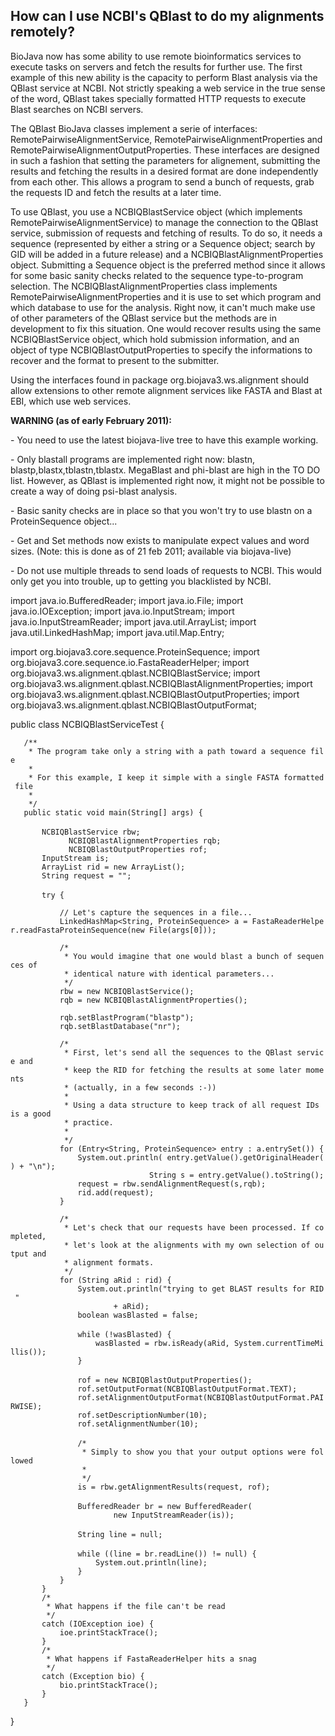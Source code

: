 == How can I use NCBI's QBlast to do my alignments remotely? ==

BioJava now has some ability to use remote bioinformatics services to execute tasks on servers and fetch the results for further use. The first example of this new ability is the capacity to perform Blast analysis via the QBlast service at NCBI. Not strictly speaking a web service in the true sense of the word, QBlast takes specially formatted HTTP requests to execute Blast searches on NCBI servers.

The QBlast BioJava classes implement a serie of interfaces: RemotePairwiseAlignmentService, RemotePairwiseAlignmentProperties and RemotePairwiseAlignmentOutputProperties. These interfaces are designed in such a fashion that setting the parameters for alignement, submitting the results and fetching the results in a desired format are done independently from each other. This allows a program to send a bunch of requests, grab the requests ID and fetch the results at a later time.

To use QBlast, you use a NCBIQBlastService object (which implements RemotePairwiseAlignmentService) to manage the connection to the QBlast service, submission of requests and fetching of results. To do so, it needs a sequence (represented by either a string or a Sequence object; search by GID will be added in a future release) and a NCBIQBlastAlignmentProperties object. Submitting a Sequence object is the preferred method since it allows for some basic sanity checks related to the sequence type-to-program selection. The NCBIQBlastAlignmentProperties class implements RemotePairwiseAlignmentProperties and it is use to set which program and which database to use for the analysis. Right now, it can't much make use of other parameters of the QBlast service but the methods are in development to fix this situation. One would recover results using the same NCBIQBlastService object, which hold submission information, and an object of type NCBIQBlastOutputProperties to specify the informations to recover and the format to present to the submitter.

Using the interfaces found in package org.biojava3.ws.alignment should allow extensions to other remote alignment services like FASTA and Blast at EBI, which use web services.

'''WARNING (as of early February 2011):'''

- You need to use the latest biojava-live tree to have this example working.

- Only blastall programs are implemented right now: blastn, blastp,blastx,tblastn,tblastx. MegaBlast and phi-blast are high in the TO DO list. However, as QBlast is implemented right now, it might not be possible to create a way of doing psi-blast analysis.

- Basic sanity checks are in place so that you won't try to use blastn on a ProteinSequence object...

- Get and Set methods now exists to manipulate expect values and word sizes. (Note: this is done as of 21 feb 2011; available via biojava-live)

- Do not use multiple threads to send loads of requests to NCBI. This would only get you into trouble, up to getting you blacklisted by NCBI. 

<java>

import java.io.BufferedReader;
import java.io.File;
import java.io.IOException;
import java.io.InputStream;
import java.io.InputStreamReader;
import java.util.ArrayList;
import java.util.LinkedHashMap;
import java.util.Map.Entry;

 
import org.biojava3.core.sequence.ProteinSequence;
import org.biojava3.core.sequence.io.FastaReaderHelper;
import org.biojava3.ws.alignment.qblast.NCBIQBlastService;
import org.biojava3.ws.alignment.qblast.NCBIQBlastAlignmentProperties;
import org.biojava3.ws.alignment.qblast.NCBIQBlastOutputProperties;
import org.biojava3.ws.alignment.qblast.NCBIQBlastOutputFormat;

public class NCBIQBlastServiceTest {
	/**
	 * The program take only a string with a path toward a sequence file
	 * 
	 * For this example, I keep it simple with a single FASTA formatted file
	 * 
	 */
	public static void main(String[] args) {
 
		NCBIQBlastService rbw;
              NCBIQBlastAlignmentProperties rqb;
              NCBIQBlastOutputProperties rof;
		InputStream is;
		ArrayList<String> rid = new ArrayList<String>();
		String request = "";
 
		try {

			// Let's capture the sequences in a file...
			LinkedHashMap<String, ProteinSequence> a = FastaReaderHelper.readFastaProteinSequence(new File(args[0]));
						
			/*
			 * You would imagine that one would blast a bunch of sequences of
			 * identical nature with identical parameters...
			 */
			rbw = new NCBIQBlastService();
			rqb = new NCBIQBlastAlignmentProperties();

			rqb.setBlastProgram("blastp");
			rqb.setBlastDatabase("nr");
						
			/*
			 * First, let's send all the sequences to the QBlast service and
			 * keep the RID for fetching the results at some later moments
			 * (actually, in a few seconds :-))
			 *
			 * Using a data structure to keep track of all request IDs is a good
			 * practice.
			 *
			 */
			for (Entry<String, ProteinSequence> entry : a.entrySet()) {
				System.out.println( entry.getValue().getOriginalHeader() + "\n");
                                String s = entry.getValue().toString();
				request = rbw.sendAlignmentRequest(s,rqb);
				rid.add(request);
			}

			/*
			 * Let's check that our requests have been processed. If completed,
			 * let's look at the alignments with my own selection of output and
			 * alignment formats.
			 */
			for (String aRid : rid) {
				System.out.println("trying to get BLAST results for RID "
						+ aRid);
				boolean wasBlasted = false;
 
				while (!wasBlasted) {
					wasBlasted = rbw.isReady(aRid, System.currentTimeMillis());
				}
 
				rof = new NCBIQBlastOutputProperties();
				rof.setOutputFormat(NCBIQBlastOutputFormat.TEXT);
				rof.setAlignmentOutputFormat(NCBIQBlastOutputFormat.PAIRWISE);
				rof.setDescriptionNumber(10);
				rof.setAlignmentNumber(10);
 
				/*
				 * Simply to show you that your output options were followed
				 * 
				 */ 
				is = rbw.getAlignmentResults(request, rof);
 
				BufferedReader br = new BufferedReader(
						new InputStreamReader(is));
 
				String line = null;
 
				while ((line = br.readLine()) != null) {
					System.out.println(line);
				}
			}
		}
		/*
		 * What happens if the file can't be read
		 */
		catch (IOException ioe) {
			ioe.printStackTrace();
		}
		/*
		 * What happens if FastaReaderHelper hits a snag
		 */
		catch (Exception bio) {
			bio.printStackTrace();
		}
	}
}
</java>